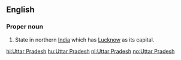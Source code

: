 ==English==
===Proper noun===
{{wikipedia}}
{{en-proper noun|sg=[[Uttar]] [[Pradesh]]}}
#State in northern [[India]] which has [[Lucknow]] as its capital.

[[hi:Uttar Pradesh]]
[[hu:Uttar Pradesh]]
[[nl:Uttar Pradesh]]
[[no:Uttar Pradesh]]